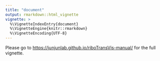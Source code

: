 ```yaml
---
title: "document"
output: rmarkdown::html_vignette
vignette: >
  %\VignetteIndexEntry{document}
  %\VignetteEngine{knitr::rmarkdown}
  %\VignetteEncoding{UTF-8}
---
```


Please go to <https://junjunlab.github.io/riboTransVis-manual/> for the full vignette.
